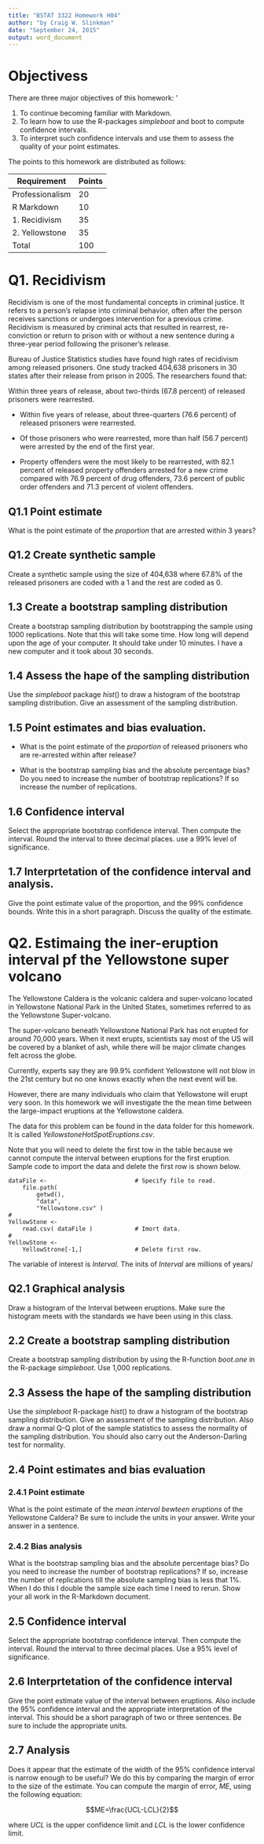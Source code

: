 ```yaml
---
title: "BSTAT 3322 Homework H04"
author: "by Craig W. Slinkman"
date: "September 24, 2015"
output: word_document
---
```


# Objectivess
There are three major objectives of this homework:  '

1. To continue becoming familiar with Markdown.
2. To learn how to use the R-packages $simpleboot$ and boot to compute confidence intervals.
3. To interpret such confidence intervals and use them to assess the quality of your point estimates.

The points to this homework are distributed as follows:

Requirement      | Points  
-----------------|--------
Professionalism  | 20  
R Markdown       | 10  
1. Recidivism     | 35  
2. Yellowstone   | 35 
Total            | 100  

# Q1. Recidivism

Recidivism is one of the most fundamental concepts in criminal justice. It refers to a person's relapse into criminal behavior, often after the person receives sanctions or undergoes intervention for a previous crime. Recidivism is measured by criminal acts that resulted in rearrest, re-conviction or return to prison with or without a new sentence during a three-year period following the prisoner's release.  

Bureau of Justice Statistics studies have found high rates of recidivism among released prisoners. One study tracked 404,638 prisoners in 30 states after their release from prison in 2005. The researchers found that:  

Within three years of release, about two-thirds (67.8 percent) of released prisoners were rearrested.  

* Within five years of release, about three-quarters (76.6 percent) of released prisoners were rearrested.  

* Of those prisoners who were rearrested, more than half (56.7 percent) were arrested by the end of the first year.

* Property offenders were the most likely to be rearrested, with 82.1 percent of released property offenders arrested for a new crime compared with 76.9 percent of drug offenders, 73.6 percent of public order offenders and 71.3 percent of violent offenders.  

## Q1.1 Point estimate
What is the point estimate of the _proportion_ that are arrested within 3 years?  

## Q1.2 Create synthetic sample
Create a synthetic sample using the size of 404,638 where 67.8% of the released prisoners are coded with a 1 and the rest are coded as 0. 

## 1.3 Create a bootstrap sampling distribution
Create a bootstrap sampling distribution by bootstrapping the sample using 1000 replications. Note that this will take some time.  How long will depend upon the age of your computer.  It should take under 10 minutes.  I have a new computer and it took about 30 seconds.

## 1.4  Assess the hape of the sampling distribution
Use the $simpleboot$ package $hist( )$ to draw a histogram of the bootstrap sampling distribution.  Give an assessment of the sampling distribution.

## 1.5 Point estimates and bias evaluation.
* What is the point estimate of the _proportion_ of released prisoners who are re-arrested within  after release?  

* What is the bootstrap sampling bias and the absolute percentage bias?  Do you need to increase the number of bootstrap replications?  If so increase the number of replications.  

## 1.6 Confidence interval 
Select the appropriate bootstrap confidence interval.  Then compute the interval.  Round the interval to three decimal places.  use a 99% level of significance.

## 1.7 Interprtetation of the confidence interval and analysis.
Give the point estimate value of the proportion, and the 99% confidence bounds. Write this in a short paragraph.  Discuss the quality of the estimate.

# Q2. Estimaing the iner-eruption interval pf the Yellowstone super volcano
The Yellowstone Caldera is the volcanic caldera and super-volcano located in Yellowstone National Park in the United States, sometimes referred to as the Yellowstone Super-volcano.  


The super-volcano beneath Yellowstone National Park has not erupted for around 70,000 years. When it next erupts, scientists say most of the US will be covered by a blanket of ash, while there will be major climate changes felt across the globe.

Currently, experts say they are 99.9% confident Yellowstone will not blow in the 21st century but no one knows exactly when the next event will be.

However, there are many individuals who claim that Yellowstone will erupt very soon.  In this homework we will investigate the the mean time between the large-impact eruptions at the Yellowstone caldera.

The data for this problem can be found in the data folder for this homework.  It is called $Yellowstone Hot Spot Eruptions.csv$.  

Note that you will need to delete the first tow in the table because we cannot compute the interval between eruptions for the first eruption.  Sample code to import the data and delete the first row is shown below.

```
dataFile <-                         # Specify file to read.
    file.path(  
        getwd(),
        "data",
        "Yellowstone.csv" )
#
YellowStone <- 
    read.csv( dataFile )            # Imort data.
#
YellowStone <-
    YellowStrone[-1,]               # Delete first row.
```
The variable of interest is $Interval$.  The inits of $Interval$ are millions of years/

## Q2.1 Graphical analysis
Draw a histogram of the Interval between eruptions.  Make sure the histogram meets with the standards we have been using in this class.  

## 2.2 Create a bootstrap sampling distribution
Create a bootstrap sampling distribution by using the R-function $boot.one$ in the R-package $simpleboot$.  Use 1,000 replications.

## 2.3   Assess the hape of the sampling distribution
Use the $simpleboot$ R-package $hist( )$ to draw a histogram of the bootstrap sampling distribution.  Give an assessment of the sampling distribution.  Also draw a normal Q-Q plot of the sample statistics to assess the normality of the sampling distribution.  You should also carry out the Anderson-Darling test for normality.

## 2.4 Point estimates and bias evaluation

### 2.4.1 Point estimate
What is the point estimate of the *mean interval bewteen eruptions* of the Yellowstone Caldera?  Be sure to include the units in your answer.  Write your answer in a sentence.  

### 2.4.2 Bias analysis
What is the bootstrap sampling bias and the absolute percentage bias?  Do you need to increase the number of bootstrap replications?  If so, increase the number of replications till the absolute sampling bias is less that 1%. When I do this I double the sample size each time I need to rerun.  Show your all work in the R-Markdown document.  

## 2.5 Confidence interval 
Select the appropriate bootstrap confidence interval.  Then compute the interval.  Round the interval to three decimal places.  Use a 95% level of significance.  

## 2.6 Interprtetation of the confidence interval
Give the point estimate value of the interval between eruptions.  Also include the 95% confidence interval and the appropriate interpretation of the interval.  This should be a short paragraph of two or three sentences.  Be sure to include the appropriate units.

## 2.7 Analysis
Does it appear that the estimate of the width of the 95% confidence interval is narrow enough to be useful?  We do this by comparing the margin of error to the size of the estimate.  You can compute the margin of error, $ME$, using the following equation:

$$ME=\frac{UCL-LCL}{2}$$

where $UCL$ is the upper confidence limit and $LCL$ is the lower confidence limit.










